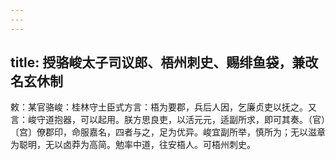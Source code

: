 ```yaml
---
---
---
```

title: 授骆峻太子司议郎、梧州刺史、赐绯鱼袋，兼改名玄休制
---



敕：某官骆峻：桂林守土臣式方言：梧为要郡，兵后人因，乞廉贞吏以抚之。又言：峻守道抱器，可以起用。朕方思良吏，以活元元，适副所求，即可其奏。（官）〔宫〕僚郡印，命服嘉名，四者与之，足为优异。峻宜副所举，慎所为；无以滋章为聪明，无以卤莽为高简。勉率中道，往安梧人。可梧州刺史。